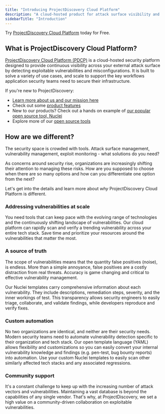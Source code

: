 ```yaml
---
title: "Introducing ProjectDiscovery Cloud Platform"
description: "A cloud-hosted product for attack surface visibility and vulnerability scanning"
sidebarTitle: "Introduction"
---
```


<Tip>Try [ProjectDiscovery Cloud Platform](https://cloud.projectdiscovery.io/) today for Free.</Tip> 

## What is ProjectDiscovery Cloud Platform? 

[ProjectDiscovery Cloud Platform (PDCP)](cloud.projectdiscovery.io) is a cloud-hosted security platform designed to provide continuous visibility across your external attack surface by detecting exploitable vulnerabilities and misconfigurations. 
It is built to solve a variety of use cases, and scale to support the key workflows application security teams need to secure their infrastructure.

If you're new to ProjectDiscovery: 
 - [Learn more about us and our mission here](https://projectdiscovery.io/)
 - Check out some [product features](/cloud/features)
 - New to our products? Check out a hands on example of [our popular open source tool, Nuclei](/getstarted-overview)
 - Explore more of our [open source tools](/tools/index)

## How are we different?

The security space is crowded with tools. Attack surface management, vulnerability management, exploit monitoring - what solutions do you need? 

As concerns around security rise, organizations are increasingly 
shifting their attention to managing these risks. How are you supposed to choose when there are so many options and how can you differentiate one option from the next? 

Let's get into the details and learn more about _why_ ProjectDiscovery Cloud Platform is different. 

### Addressing vulnerabilities at scale

You need tools that can keep pace with the evolving range of technologies and the continuously shifting landscape of vulnerabilities. 
Our cloud platform can rapidly scan and verify a trending vulnerability across your entire tech stack. Save time and prioritize your resources 
around the vulnerabilities that matter the most. 

### A source of truth

The scope of vulnerabilities means that the quantity false positives (noise), is endless. More than a simple 
annoyance, false positives are a costly distraction from real threats. Accuracy is game changing and critical to effective vulnerability management. 

Our Nuclei templates carry comprehensive information about each vulnerability. They include descriptions, remediation steps, severity, and the inner workings of test. 
This transparency allows security engineers to easily triage, collaborate, and validate findings, while developers reproduce and verify fixes. 

### Custom automation

No two organizations are identical, and neither are their security needs. Modern security teams need to automate vulnerability detection specific to their organization and tech stack. 
Our open template language (YAML) allows flexibility and customizations so you can easily convert your internal vulnerability knowledge and findings (e.g. pen-test, bug bounty reports) into automation.
Use your custom Nuclei templates to easily scan other similarly affected tech stacks and any associated regressions.

### Community support

It's a constant challenge to keep up with the increasing number of attack vectors and vulnerabilities. 
Maintaining a vast database is beyond the capabilities of any single vendor. That's why, at ProjectDiscovery, we set a high value on a community-driven collaboration on exploitable vulnerabilities.



